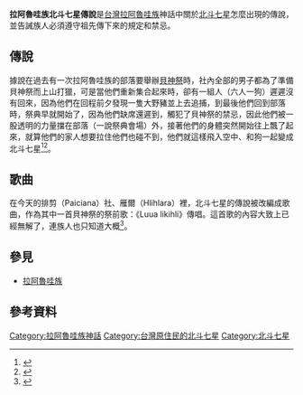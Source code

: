 '''拉阿魯哇族北斗七星傳說'''是[[台灣|台灣]][[拉阿魯哇族|拉阿魯哇族]]神話中關於[[北斗七星|北斗七星]]怎麼出現的傳說，並告誡族人必須遵守祖先傳下來的規定和禁忌。

==傳說==
據說在過去有一次拉阿魯哇族的部落要舉辦[[貝神祭|貝神祭]]時，社內全部的男子都為了準備貝神祭而上山打獵，可是當他們重新集合起來時，卻有一組人（六人一狗）遲遲沒有回來，因為他們在回程前夕發現一隻大野豬並上去追捕，到最後他們回到部落時，祭典早就開始了，因為他們缺席還遲到，觸犯了貝神祭的禁忌，因此他們被一股透明的力量擋在部落（一說祭典會場）外，接著他們的身體突然開始往上飄了起來，就算他們的家人想要拉住他們也碰不到，他們就這樣飛入空中、和狗一起變成北斗七星<ref name="拉阿魯哇傳說故事">{{cite web |url=https://www.youtube.com/watch?v=La6NnUKdHHM&ab_channel=%E6%97%8F%E8%AA%9E%E5%A4%A2%E5%B7%A5%E5%BB%A0since2014|title=族語夢工廠II-拉阿魯哇語-31拉阿魯哇族動畫 北斗七星|accessdate=2015-09-03}}</ref><ref name="北斗七星">{{cite web|url=https://bobee.nownews.com/20170918-13549|title=來聽Bobee講原住民傳說－北斗七星|accessdate=2017-09-18|author=連宜方|archive-date=2019-10-23|archive-url=https://web.archive.org/web/20191023020959/https://bobee.nownews.com/20170918-13549|dead-url=no}}</ref>。

==歌曲==
在今天的排剪（Paiciana）社、雁爾（Hlihlara）裡，北斗七星的傳說被改編成歌曲，作為其中一首貝神祭的祭前歌：《Luua likihli》傳唱。這首歌的內容大致上已經無解了，連族人也只知道大概<ref name="山芋">{{cite web |url=https://openmuseum.tw/muse/digi_object/3228f2eea54b90f6b65296654524f986|title=山芋（聖貝祭祭前歌之一）|accessdate=|author=國立傳統藝術中心臺灣音樂館}}</ref>。

==參見==
*[[拉阿魯哇族|拉阿魯哇族]]
==參考資料==
{{reflist}}
[[Category:拉阿魯哇族神話|Category:拉阿魯哇族神話]]
[[Category:台灣原住民的北斗七星|Category:台灣原住民的北斗七星]]
[[Category:北斗七星|Category:北斗七星]]
{{Myth-stub}}